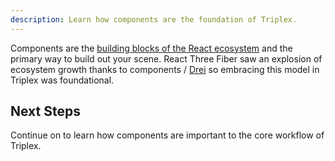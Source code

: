 ```yaml
---
description: Learn how components are the foundation of Triplex.
---
```


Components are the [building blocks of the React ecosystem](https://react.dev/learn/your-first-component) and the primary way to build out your scene. React Three Fiber saw an explosion of ecosystem growth thanks to components / [Drei](https://github.com/pmndrs/drei) so embracing this model in Triplex was foundational.

## Next Steps

Continue on to learn how components are important to the core workflow of Triplex.
